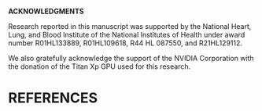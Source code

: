 

\clearpage

__ACKNOWLEDGMENTS__

Research reported in this manuscript was supported by the National Heart, Lung, and Blood Institute
of the National Institutes of Health under award number R01HL133889, R01HL109618, R44 HL 087550, 
and R21HL129112.

We also gratefully acknowledge the support of the NVIDIA Corporation with the donation of the Titan 
Xp GPU used for this research.

\clearpage

# REFERENCES
